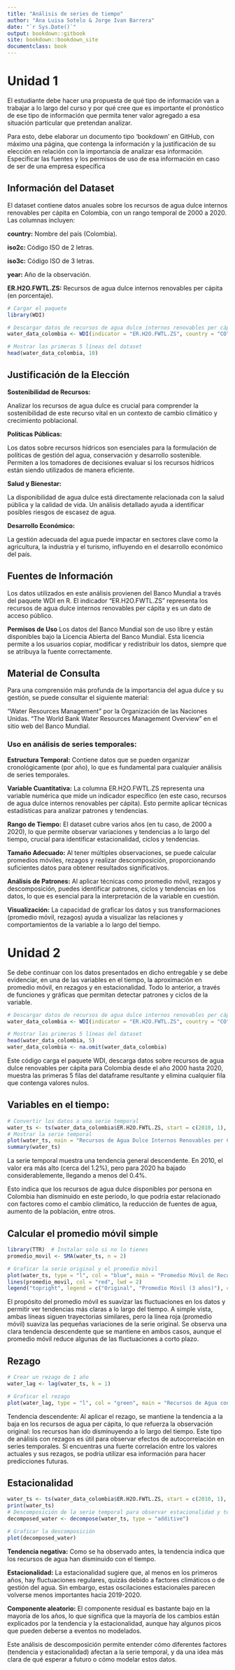 ```yaml
---
title: "Análisis de series de tiempo"
author: "Ana Luisa Sotelo & Jorge Ivan Barrera"
date: "`r Sys.Date()`"
output: bookdown::gitbook
site: bookdown::bookdown_site
documentclass: book
---
```

# Unidad 1

El estudiante debe hacer una propuesta de qué tipo de información van a trabajar a lo largo del curso y por qué cree que es importante el pronóstico de ese tipo de información que permita tener valor agregado a esa situación particular que pretendan analizar.


Para esto, debe elaborar un documento tipo ‘bookdown’ en GitHub, con máximo una página, que contenga la información y la justificación de su elección en relación con la importancia de analizar esa información. Especificar las fuentes y los permisos de uso de esa información en caso de ser de una empresa específica

## Información del Dataset

El dataset contiene datos anuales sobre los recursos de agua dulce internos renovables per cápita en Colombia, con un rango temporal de 2000 a 2020. Las columnas incluyen:


**country:** Nombre del país (Colombia).

**iso2c: ** Código ISO de 2 letras.

**iso3c:** Código ISO de 3 letras.

**year:**  Año de la observación.

**ER.H2O.FWTL.ZS:** Recursos de agua dulce internos renovables per cápita (en porcentaje).


```r
# Cargar el paquete
library(WDI)
```


```r
# Descargar datos de recursos de agua dulce internos renovables per cápita para Colombia (2000-2020)
water_data_colombia <- WDI(indicator = "ER.H2O.FWTL.ZS", country = "CO", start = 2000, end = 2020)

# Mostrar las primeras 5 líneas del dataset
head(water_data_colombia, 10)

```

## Justificación de la Elección

**Sostenibilidad de Recursos:**

Analizar los recursos de agua dulce es crucial para comprender la sostenibilidad de este recurso vital en un contexto de cambio climático y crecimiento poblacional.

**Políticas Públicas:**

Los datos sobre recursos hídricos son esenciales para la formulación de políticas de gestión del agua, conservación y desarrollo sostenible. Permiten a los tomadores de decisiones evaluar si los recursos hídricos están siendo utilizados de manera eficiente.

**Salud y Bienestar: **

La disponibilidad de agua dulce está directamente relacionada con la salud pública y la calidad de vida. Un análisis detallado ayuda a identificar posibles riesgos de escasez de agua.

**Desarrollo Económico:**

La gestión adecuada del agua puede impactar en sectores clave como la agricultura, la industria y el turismo, influyendo en el desarrollo económico del país.

## Fuentes de Información

Los datos utilizados en este análisis provienen del Banco Mundial a través del paquete WDI en R. El indicador "ER.H2O.FWTL.ZS" representa los recursos de agua dulce internos renovables per cápita y es un dato de acceso público.


**Permisos de Uso**
Los datos del Banco Mundial son de uso libre y están disponibles bajo la Licencia Abierta del Banco Mundial. Esta licencia permite a los usuarios copiar, modificar y redistribuir los datos, siempre que se atribuya la fuente correctamente.

## Material de Consulta
Para una comprensión más profunda de la importancia del agua dulce y su gestión, se puede consultar el siguiente material:

"Water Resources Management" por la Organización de las Naciones Unidas.
"The World Bank Water Resources Management Overview" en el sitio web del Banco Mundial.

### Uso en análisis de series temporales:

**Estructura Temporal:** Contiene datos que se pueden organizar cronológicamente (por año), lo que es fundamental para cualquier análisis de series temporales.

**Variable Cuantitativa:** La columna ER.H2O.FWTL.ZS representa una variable numérica que mide un indicador específico (en este caso, recursos de agua dulce internos renovables per cápita). Esto permite aplicar técnicas estadísticas para analizar patrones y tendencias.

**Rango de Tiempo:** El dataset cubre varios años (en tu caso, de 2000 a 2020), lo que permite observar variaciones y tendencias a lo largo del tiempo, crucial para identificar estacionalidad, ciclos y tendencias.

**Tamaño Adecuado:** Al tener múltiples observaciones, se puede calcular promedios móviles, rezagos y realizar descomposición, proporcionando suficientes datos para obtener resultados significativos.

**Análisis de Patrones:** Al aplicar técnicas como promedio móvil, rezagos y descomposición, puedes identificar patrones, ciclos y tendencias en los datos, lo que es esencial para la interpretación de la variable en cuestión.

**Visualización:** La capacidad de graficar los datos y sus transformaciones (promedio móvil, rezagos) ayuda a visualizar las relaciones y comportamientos de la variable a lo largo del tiempo.


# Unidad 2
Se debe continuar con los datos presentados en dicho entregable y se debe evidenciar, en una de las variables en el tiempo, la aproximación en promedio móvil, en rezagos y en estacionalidad. Todo lo anterior, a través de funciones y gráficas que permitan detectar patrones y ciclos de la variable.


```r

# Descargar datos de recursos de agua dulce internos renovables per cápita para Colombia (2000-2022)
water_data_colombia <- WDI(indicator = "ER.H2O.FWTL.ZS", country = "CO", start = 2000, end = 2020)

# Mostrar las primeras 5 líneas del dataset
head(water_data_colombia, 5)
water_data_colombia <- na.omit(water_data_colombia)


```

Este código carga el paquete WDI, descarga datos sobre recursos de agua dulce renovables per cápita para Colombia desde el año 2000 hasta 2020, muestra las primeras 5 filas del dataframe resultante y elimina cualquier fila que contenga valores nulos.

## Variables en el tiempo: 

```r
# Convertir los datos a una serie temporal
water_ts <- ts(water_data_colombia$ER.H2O.FWTL.ZS, start = c(2010, 1), frequency = 1 )
# Mostrar la serie temporal
plot(water_ts, main = "Recursos de Agua Dulce Internos Renovables per Cápita en Colombia (2000-2020)", ylab = "Recursos de Agua (%)", xlab = "Año", col = "blue")
summary(water_ts)


```


La serie temporal muestra una tendencia general descendente. En 2010, el valor era más alto (cerca del 1.2%), pero para 2020 ha bajado considerablemente, llegando a menos del 0.4%.

Esto indica que los recursos de agua dulce disponibles por persona en Colombia han disminuido en este periodo, lo que podría estar relacionado con factores como el cambio climático, la reducción de fuentes de agua, aumento de la población, entre otros.


## Calcular el promedio móvil simple

```r

library(TTR)  # Instalar solo si no lo tienes
promedio_movil <- SMA(water_ts, n = 2)

# Graficar la serie original y el promedio móvil
plot(water_ts, type = "l", col = "blue", main = "Promedio Móvil de Recursos de Agua Dulce en Colombia", ylab = "Recursos de Agua (%)", xlab = "Año")
lines(promedio_movil, col = "red", lwd = 2)
legend("topright", legend = c("Original", "Promedio Móvil (3 años)"), col = c("blue", "red"), lty = 1, cex = 0.8)

```


El propósito del promedio móvil es suavizar las fluctuaciones en los datos y permitir ver tendencias más claras a lo largo del tiempo.
A simple vista, ambas líneas siguen trayectorias similares, pero la línea roja (promedio móvil) suaviza las pequeñas variaciones de la serie original.
Se observa una clara tendencia descendente que se mantiene en ambos casos, aunque el promedio móvil reduce algunas de las fluctuaciones a corto plazo.

## Rezago

```r
# Crear un rezago de 1 año
water_lag <- lag(water_ts, k = 1)

# Graficar el rezago
plot(water_lag, type = "l", col = "green", main = "Recursos de Agua con Rezagos (1 año)", ylab = "Recursos de Agua (%)", xlab = "Año")

```


Tendencia descendente: Al aplicar el rezago, se mantiene la tendencia a la baja en los recursos de agua per cápita, lo que refuerza la observación original: los recursos han ido disminuyendo a lo largo del tiempo. Este tipo de análisis con rezagos es útil para observar efectos de autocorrelación en series temporales. Si encuentras una fuerte correlación entre los valores actuales y sus rezagos, se podria utilizar esa información para hacer predicciones futuras.

## Estacionalidad
```r
water_ts <- ts(water_data_colombia$ER.H2O.FWTL.ZS, start = c(2010, 1), frequency = 2 )
print(water_ts)
# Descomposición de la serie temporal para observar estacionalidad y tendencia
decomposed_water <- decompose(water_ts, type = "additive")

# Graficar la descomposición
plot(decomposed_water)


```


**Tendencia negativa:** Como se ha observado antes, la tendencia indica que los recursos de agua han disminuido con el tiempo.

**Estacionalidad:** La estacionalidad sugiere que, al menos en los primeros años, hay fluctuaciones regulares, quizás debido a factores climáticos o de gestión del agua. Sin embargo, estas oscilaciones estacionales parecen volverse menos importantes hacia 2019-2020.

**Componente aleatorio:** El componente residual es bastante bajo en la mayoría de los años, lo que significa que la mayoría de los cambios están explicados por la tendencia y la estacionalidad, aunque hay algunos picos que pueden deberse a eventos no modelados.


Este análisis de descomposición permite entender cómo diferentes factores (tendencia y estacionalidad) afectan a la serie temporal, y da una idea más clara de qué esperar a futuro o cómo modelar estos datos.


